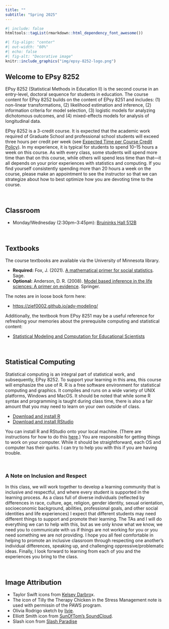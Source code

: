```yaml
---
title: ""
subtitle: "Spring 2025"
---
```


```r
#| include: false
htmltools::tagList(rmarkdown::html_dependency_font_awesome())
```

```r
#| fig-align: "center"
#| out-width: "60%"
#| echo: false
#| fig-alt: "Decorative image"
knitr::include_graphics("img/epsy-8252-logo.png")
```


## Welcome to EPsy 8252

EPsy 8252 (Statistical Methods in Education II) is the second course in an entry-level, doctoral sequence for students in education. The course content for EPsy 8252 builds on the content of EPsy 8251 and includes: (1) non-linear transformations, (2) likelihood estimation and inference, (2) information criteria for model selection, (3) logistic models for analyzing dichotomous outcomes, and (4) mixed-effects models for analysis of longitudinal data.

<!-- ```{r} -->
<!-- #| echo: false -->
<!-- #| fig-align: center -->
<!-- #| out-width: "80%" -->
<!-- knitr::include_graphics("img/units.png") -->
<!-- ``` -->

EPsy 8252 is a 3-credit course. It is expected that the academic work required of Graduate School and professional school students will exceed three hours per credit per week (see [Expected Time per Course Credit Policy](https://policy.umn.edu/education/timepercredit)). In my experience, it is typical for students to spend 10--15 hours a week on this course. As with every class, some students will spend more time than that on this course, while others will spend less time than that---it all depends on your prior experiences with statistics and computing. If you find yourself consistently spending more than 20 hours a week on the course, please make an appointment to see the instructor so that we can strategize about how to best optimize how you are devoting time to the course.

<br />


## Classroom

<!-- - Monday/Wednesday (2:30pm&ndash;3:45pm): [Appleby Hall 11](https://campusmaps.umn.edu/appleby-hall) -->
- Monday/Wednesday (2:30pm&ndash;3:45pm): [Bruininks Hall 512B](https://campusmaps.umn.edu/robert-h-bruininks-hall)

<br />


## Textbooks

The course textbooks are available via the University of Minnesota library.

- **Required:** Fox, J. (2021). [A mathematical primer for social statistics](https://primo.lib.umn.edu/permalink/01UMN_INST/ijl1rs/alma9979543421101701). Sage. 
- **Optional:** Anderson, D. R. (2008). [Model based inference in the life sciences: A primer on evidence](https://primo.lib.umn.edu/permalink/f/1q7ssba/UMN_ALMA51566641220001701). Springer.

The notes are in loose book form here:

- <https://zief0002.github.io/adv-modeling/>

Additionally, the textbook from EPsy 8251 may be a useful reference for refreshing your memories about the prerequisite computing and statistical content:

- [Statistical Modeling and Computation for Educational Scientists](https://zief0002.github.io/modeling)

<br />


## Statistical Computing

Statistical computing is an integral part of statistical work, and subsequently, EPsy 8252. To support your learning in this area, this course will emphasize the use of R. R is a free software environment for statistical computing and graphics. It compiles and runs on a wide variety of UNIX platforms, Windows and MacOS. It should be noted that while some R syntax and programming is taught during class time, there is also a fair amount that you may need to learn on your own outside of class.

- [Download and install R](https://www.r-project.org)
- [Download and install RStudio](https://posit.co/download/rstudio-desktop/)


You can install R and RStudio onto your local machine. (There are instructions for how to do this [here](https://zief0002.github.io/modeling/01-01-r-and-rstudio-installation.html).) You are responsible for getting things to work on your computer. While it should be straightforward, each OS and computer has their quirks. I can try to help you with this if you are having trouble.

<br />


<div class=inclusion role="none">
### A Note on Inclusion and Respect

In this class, we will work together to develop a learning community that is inclusive and respectful, and where every student is supported in the learning process. As a class full of diverse individuals (reflected by differences in race, culture, age, religion, gender identity, sexual orientation, socioeconomic background, abilities, professional goals, and other social identities and life experiences) I expect that different students may need different things to support and promote their learning. The TAs and I will do everything we can to help with this, but as we only know what we know, we need you to communicate with us if things are not working for you or you need something we are not providing. I hope you all feel comfortable in helping to promote an inclusive classroom through respecting one another's individual differences, speaking up, and challenging oppressive/problematic ideas. Finally, I look forward to learning from each of you and the experiences you bring to the class. 
</div>




<br />


## Image Attribution

- Taylor Swift icons from [Kelsey Darbro](https://wkutalisman.com/which-taylor-swift-era-are-you/)x.
- The icon of Tilly the Therapy Chicken in the Stress Management note is used with permissin of the PAWS program.
- Olivia Rodrigo sketch by [livie](https://www.pinterest.com/pin/1055599907167393/).
- Elliott Smith icon from [SunOfTom's SoundCloud](https://soundcloud.com/sunoftom/sets/elliott-smith-covers).
- Slash icon from [Slash Paradise](https://www.slashparadise.com/)


